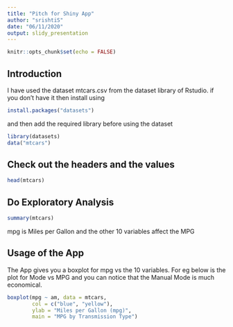 ---
title: "Pitch for Shiny App"
author: "srishtiS"
date: "06/11/2020"
output: slidy_presentation
---

```{r setup, include=FALSE}
knitr::opts_chunk$set(echo = FALSE)
```

## Introduction 
I have used the dataset mtcars.csv from the dataset library of Rstudio. 
if you don't have it then install using 

```{r echo = TRUE, message=FALSE, warning=FALSE}
install.packages("datasets")
```


and then add the required library before using the dataset 

```{r echo = TRUE}
library(datasets)
data("mtcars")
```

## Check out the headers and the values

```{r echo = TRUE}
head(mtcars)
```



## Do Exploratory Analysis

```{r cars, echo = TRUE}
summary(mtcars)
```

mpg is Miles per Gallon and the other 10 variables affect the MPG 

## Usage of the App 

The App gives you a boxplot for mpg vs the 10 variables. For eg below is the plot for Mode vs MPG and you can notice that the Manual Mode is much economical. 

``` {r echo = FALSE, message = FALSE, warning = FALSE}
boxplot(mpg ~ am, data = mtcars,
        col = c("blue", "yellow"),
        ylab = "Miles per Gallon (mpg)",
        main = "MPG by Transmission Type")
```


